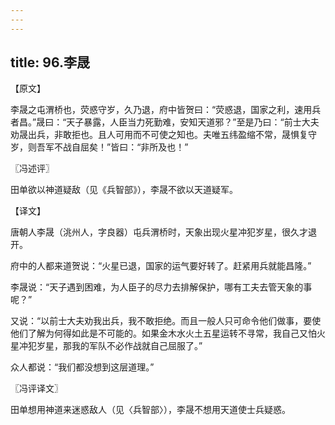 ```yaml
---
---
---
```

title: 96.李晟
---



【原文】

李晟之屯渭桥也，荧惑守岁，久乃退，府中皆贺曰：“荧惑退，国家之利，速用兵者昌。”晟曰：“天子暴露，人臣当力死勤难，安知天道邪？”至是乃曰：“前士大夫劝晟出兵，非敢拒也。且人可用而不可使之知也。夫唯五纬盈缩不常，晟惧复守岁，则吾军不战自屈矣！”皆曰：“非所及也！”

〖冯述评〗

田单欲以神道疑敌（见《兵智部》），李晟不欲以天道疑军。

【译文】

唐朝人李晟（洮州人，字良器）屯兵渭桥时，天象出现火星冲犯岁星，很久才退开。

府中的人都来道贺说：“火星已退，国家的运气要好转了。赶紧用兵就能昌隆。”

李晟说：“天子遇到困难，为人臣子的尽力去排解保护，哪有工夫去管天象的事呢？”

又说：“以前士大夫劝我出兵，我不敢拒绝。而且一般人只可命令他们做事，要使他们了解为何得如此是不可能的。如果金木水火土五星运转不寻常，我自己又怕火星冲犯岁星，那我的军队不必作战就自己屈服了。”

众人都说：“我们都没想到这层道理。”

〖冯评译文〗

田单想用神道来迷惑敌人（见〈兵智部〉），李晟不想用天道使士兵疑惑。